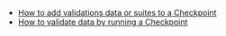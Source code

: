 
* [How to add validations data or suites to a Checkpoint](/docs/oss/guides/validation/checkpoints/how_to_add_validations_data_or_suites_to_a_checkpoint)
* [How to validate data by running a Checkpoint](/docs/oss/guides/validation/checkpoints/how_to_create_a_new_checkpoint)
